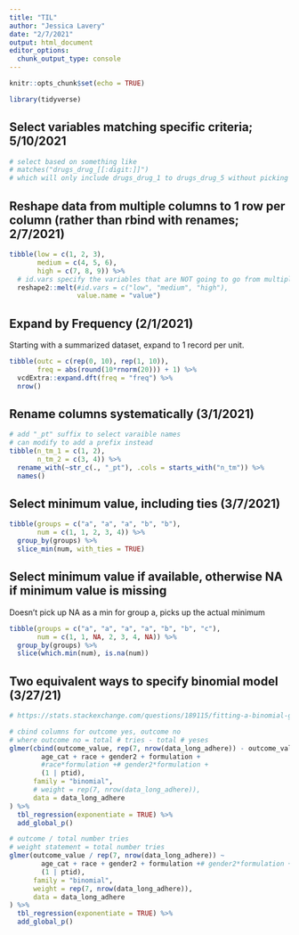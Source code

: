```yaml
---
title: "TIL"
author: "Jessica Lavery"
date: "2/7/2021"
output: html_document
editor_options: 
  chunk_output_type: console
---
```


```r
knitr::opts_chunk$set(echo = TRUE)

library(tidyverse)
```

## Select variables matching specific criteria; 5/10/2021

```r
# select based on something like 
# matches("drugs_drug_[[:digit:]]")
# which will only include drugs_drug_1 to drugs_drug_5 without picking up the drugs_drug_oth.
```

## Reshape data from multiple columns to 1 row per column (rather than rbind with renames; 2/7/2021)

```r
tibble(low = c(1, 2, 3),
       medium = c(4, 5, 6),
       high = c(7, 8, 9)) %>% 
  # id.vars specify the variables that are NOT going to go from multiple columns to a long format in a single column
  reshape2::melt(#id.vars = c("low", "medium", "high"),
                 value.name = "value") 
```


## Expand by Frequency (2/1/2021)

Starting with a summarized dataset, expand to 1 record per unit. 

```r
tibble(outc = c(rep(0, 10), rep(1, 10)),
       freq = abs(round(10*rnorm(20))) + 1) %>% 
  vcdExtra::expand.dft(freq = "freq") %>% 
  nrow()
```

## Rename columns systematically (3/1/2021)

```r
# add "_pt" suffix to select varaible names
# can modify to add a prefix instead
tibble(n_tm_1 = c(1, 2),
       n_tm_2 = c(3, 4)) %>% 
  rename_with(~str_c(., "_pt"), .cols = starts_with("n_tm")) %>% 
  names()
```

## Select minimum value, including ties (3/7/2021)

```r
tibble(groups = c("a", "a", "a", "b", "b"),
       num = c(1, 1, 2, 3, 4)) %>% 
  group_by(groups) %>% 
  slice_min(num, with_ties = TRUE)
```

## Select minimum value if available, otherwise NA if minimum value is missing

Doesn't pick up NA as a min for group a, picks up the actual minimum 

```r
tibble(groups = c("a", "a", "a", "a", "b", "b", "c"),
       num = c(1, 1, NA, 2, 3, 4, NA)) %>% 
  group_by(groups) %>% 
  slice(which.min(num), is.na(num))
```

## Two equivalent ways to specify binomial model (3/27/21)

```r
# https://stats.stackexchange.com/questions/189115/fitting-a-binomial-glmm-glmer-to-a-response-variable-that-is-a-proportion-or-f

# cbind columns for outcome yes, outcome no
# where outcome no = total # tries - total # yeses
glmer(cbind(outcome_value, rep(7, nrow(data_long_adhere)) - outcome_value) ~ 
        age_cat + race + gender2 + formulation + 
        #race*formulation +# gender2*formulation +
        (1 | ptid),
      family = "binomial",
      # weight = rep(7, nrow(data_long_adhere)),
      data = data_long_adhere
) %>% 
  tbl_regression(exponentiate = TRUE) %>% 
  add_global_p()

# outcome / total number tries
# weight statement = total number tries
glmer(outcome_value / rep(7, nrow(data_long_adhere)) ~ 
        age_cat + race + gender2 + formulation +# gender2*formulation +
        (1 | ptid),
      family = "binomial",
      weight = rep(7, nrow(data_long_adhere)),
      data = data_long_adhere
) %>% 
  tbl_regression(exponentiate = TRUE) %>% 
  add_global_p()
```

